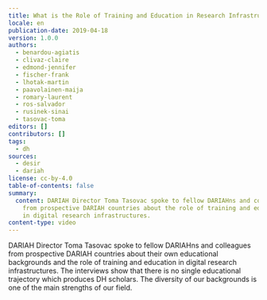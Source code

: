 ```yaml
---
title: What is the Role of Training and Education in Research Infrastructures?
locale: en
publication-date: 2019-04-18
version: 1.0.0
authors:
  - benardou-agiatis
  - clivaz-claire
  - edmond-jennifer
  - fischer-frank
  - lhotak-martin
  - paavolainen-maija
  - romary-laurent
  - ros-salvador
  - rusinek-sinai
  - tasovac-toma
editors: []
contributors: []
tags:
  - dh
sources:
  - desir
  - dariah
license: cc-by-4.0
table-of-contents: false
summary:
  content: DARIAH Director Toma Tasovac spoke to fellow DARIAHns and colleagues
    from prospective DARIAH countries about the role of training and education
    in digital research infrastructures.
content-type: video
---
```

DARIAH Director Toma Tasovac spoke to fellow DARIAHns and colleagues from prospective DARIAH countries about their own educational backgrounds and the role of training and education in digital research infrastructures. The interviews show that there is no single educational trajectory which produces DH scholars. The diversity of our backgrounds is one of the main strengths of our field.

<Grid columns="2">
  <YouTube id="OqYJNUmhJzw" caption="Laurent Romary (Former DARIAH Director)" />

  <YouTube id="iwz0uhEhtg4" caption="Jennifer Edmond (DARIAH Director)" />

  <YouTube id="soL0itkLYpk" caption="Frank Fischer (DARIAH Director)" />

  <YouTube id="GIw3VHJwu5Y" caption="Agiatis Bernardou (Head of DARIAH VCC2)" />

  <YouTube id="ksxIewK316E" caption="Sinai Rusinek (Israel)" />

  <YouTube id="RnGyt4uymv8" caption="Maija Paavolainen (Finland)" />

  <YouTube id="mI1yfjAkwrM" caption="Claire Clivaz (Switzerland)" />

  <YouTube id="UPGetssiNL0" caption="Martin Lhoták (Czech Republic)" />

  <YouTube id="1cv-Tx7fOO0" caption="Salvador Ros (Spain)" />
</Grid>
